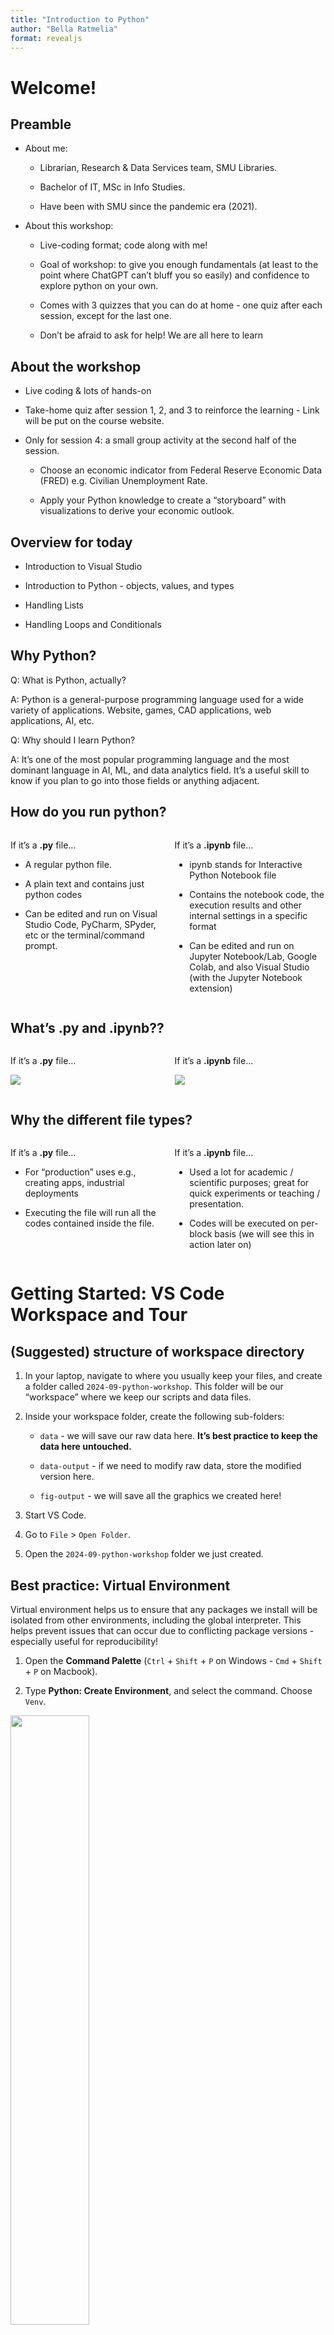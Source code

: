 ```yaml
---
title: "Introduction to Python"
author: "Bella Ratmelia"
format: revealjs
---
```


# Welcome!

## Preamble

::: incremental
-   About me:

    -   Librarian, Research & Data Services team, SMU Libraries.

    -   Bachelor of IT, MSc in Info Studies.

    -   Have been with SMU since the pandemic era (2021).

-   About this workshop:

    -   Live-coding format; code along with me!

    -   Goal of workshop: to give you enough fundamentals (at least to the point where ChatGPT can't bluff you so easily) and confidence to explore python on your own.

    -   Comes with 3 quizzes that you can do at home - one quiz after each session, except for the last one.

    -   Don't be afraid to ask for help! We are all here to learn
:::

## About the workshop

-  Live coding & lots of hands-on

-  Take-home quiz after session 1, 2, and 3 to reinforce the learning - Link will be put on the course website.

-  Only for session 4: a small group activity at the second half of the session.

    -  Choose an economic indicator from Federal Reserve Economic Data (FRED) e.g. Civilian Unemployment Rate.
    
    -  Apply your Python knowledge to create a "storyboard" with visualizations to derive your economic outlook. 


## Overview for today

-   Introduction to Visual Studio

-   Introduction to Python - objects, values, and types

-   Handling Lists

-   Handling Loops and Conditionals

## Why Python?

Q: What is Python, actually?

A: Python is a general-purpose programming language used for a wide variety of applications. Website, games, CAD applications, web applications, AI, etc.

Q: Why should I learn Python?

A: It’s one of the most popular programming language and the most dominant language in AI, ML, and data analytics field. It's a useful skill to know if you plan to go into those fields or anything adjacent.

## How do you run python?

::::: columns
::: {.column width="50%"}
If it's a **.py** file...

-   A regular python file.

-   A plain text and contains just python codes

-   Can be edited and run on Visual Studio Code, PyCharm, SPyder, etc or the terminal/command prompt.
:::

::: {.column width="50%"}
If it's a **.ipynb** file...

-   ipynb stands for Interactive Python Notebook file

-   Contains the notebook code, the execution results and other internal settings in a specific format

-   Can be edited and run on Jupyter Notebook/Lab, Google Colab, and also Visual Studio (with the Jupyter Notebook extension)
:::
:::::

## What's .py and .ipynb??

::::: columns
::: {.column width="50%"}
If it's a **.py** file...

![](images/py-script.png)
:::

::: {.column width="50%"}
If it's a **.ipynb** file...

![](images/ipynb-script.png)
:::
:::::

## Why the different file types?

::::: columns
::: {.column width="50%"}
If it's a **.py** file...

-   For "production" uses e.g., creating apps, industrial deployments

-   Executing the file will run all the codes contained inside the file.
:::

::: {.column width="50%"}
If it's a **.ipynb** file...

-   Used a lot for academic / scientific purposes; great for quick experiments or teaching / presentation.

-   Codes will be executed on per-block basis (we will see this in action later on)
:::
:::::

# Getting Started: VS Code Workspace and Tour

## (Suggested) structure of workspace directory

1.  In your laptop, navigate to where you usually keep your files, and create a folder called `2024-09-python-workshop`. This folder will be our "workspace" where we keep our scripts and data files.

2.  Inside your workspace folder, create the following sub-folders:

    -   `data` - we will save our raw data here. **It's best practice to keep the data here untouched.**

    -   `data-output` - if we need to modify raw data, store the modified version here.

    -   `fig-output` - we will save all the graphics we created here!

3.  Start VS Code.

4.  Go to `File` \> `Open Folder`.

5.  Open the `2024-09-python-workshop` folder we just created.

## Best practice: Virtual Environment {.nostretch}

::: {.callout-note appearance="simple"}
Virtual environment helps us to ensure that any packages we install will be isolated from other environments, including the global interpreter. This helps prevent issues that can occur due to conflicting package versions - especially useful for reproducibility!
:::

1.  Open the **Command Palette** (`Ctrl` + `Shift` + `P` on Windows - `Cmd` + `Shift` + `P` on Macbook).

2.  Type **Python: Create Environment**, and select the command. Choose `Venv`.

![](images/create_environment_dropdown.png){width="50%"}

3.  Select the Python interpreter that we installed in the pre-workshop activity. Give VS Code a few minutes to setup the environment.

![](images/interpreters-list.png){width="50%"}

## Create new file

1.  Open the **Command Palette** (`Ctrl` + `Shift` + `P` on Windows - `Cmd` + `Shift` + `P` on Macbook).

2.  Type **Python: New Python File**, and select the command.

3.  Rename the file to `01-intro.py`

## Some basic glossary (for your reference) {.smaller}

::::: columns
::: {.column width="50%"}

Objects

:   In Python, everything is an object. An object is a piece of data that can have attributes and methods associated with it.

Value

:   The actual data stored in a variable or object. It can be a number, string, list, or any other data type.

Variable

:   A value that has a name associated with it.

Assign

:   To give a value to a variable. This is done using the equals sign (=).
:::

::: {.column width="50%"}

Function

:   A reusable block of code that performs a specific task. Functions can take inputs (arguments) and return outputs.

Call

:   To execute or run a function. This is done by using the function name followed by parentheses.

Arguments

:   Values passed to a function when it is called. These values are used by the function to perform its task.

Options/Parameters

:   Variables defined in a function's declaration that act as placeholders for arguments. They specify what kind of data the function expects to receive.

Packages

:   Collections of related modules that extend Python's capabilities. They can be installed and imported to add new functionalities within your workspace.
:::
:::::

# Let's Code!

Hands on session - Make sure to open the `py` file we just created.

## Learning Check #1

### What is the final value of variable `position` below?

``` python
initial = "up"
position = initial
initial = "down"
```

### What is the final value of variable `country_1` below?

``` python
country_1 = "Australia"
country_2 = "New Zealand"
temp = country_1
country_1 = country_2
country_2 = temp
```

## Refresher: Quantitative Data Types

-   [**Non-Continuous Data**]{.underline}

    -   **Nominal/Categorical**: Non-ordered, non-numerical data, used to represent qualitative attribute.

        -   Example: nationality, neighborhood, employment status

    -   **Ordinal**: Ordered non-numerical data.

        -   Example: Nutri-grade ratings, frequency of exercise (daily, weekly, bi-weekly)

    -   **Discrete**: Numerical data that can only take specific value (usually integers)

        -   Example: Shoe size, clothing size

    -   **Binary**: Nominal data with only two possible outcome

        -   Example: pass/fail, yes/no, survive/not survive

------------------------------------------------------------------------

-   [**Continuous Data**]{.underline}

    -   **Interval**: Numerical data that can take any value within a range. [It does not have a "true zero".]{.underline}

        -   Example: Celsius scale. Temperature of 0 C does not represent absence of heat.

    -   **Ratio**: Numerical data that can take any value within a range. [it has a "true zero".]{.underline}

        -   Example: Annual income. annual income of 0 represents no income.

## Basic data types in Python

-   Integers (int)

    -   Whole numbers without a decimal point. Examples: 5, -3, 0

-   Floating-point numbers (float)

    -   Numbers with a decimal point. Examples: 3.14, -0.5, 2.0

-   Strings (str)

    -   Sequences of characters enclosed in quotes. Examples: "Hello", 'Python'

-   Booleans (bool)

    -   Logical values representing `True` or `False`. Examples: True, False

-   None

    -   A special type representing the absence of a value

## Learning Check #2

What is the data type of each of this variable?

``` python
a = 50  
b = "SMU Libraries"  
c = 100.5  
d = True  
e = 10 * 2.54  
f = int(5.5)  
g = 10 < 15  
h = len("The quick brown fox jumps over the lazy dog")  
```

## Python functions

-   There are many built-in function that we can use, one of the common one is `round()` which will round a float number to the nearest integer.

-   Some functions accept arguments, and we put them inside the brackets when we pass it to the function. It's like telling the function "do what you're supposed to do with this things I pass to you".

``` python
round(3.14)
```

formal definition, but often used interchangeably: - arguments = the value passed to a function - in this case, 3.14 - parameters = the variable passed to a function

-   Some functions can take more than one arguments! we've seen this with `print()` earlier

-   If you're not sure what kind of arguments are accepted, etc, use the `help()` function. This example below should tell you more about `round()` once executed

``` python
help(round)
```

## More data types

-   Lists

    -   Ordered, mutable sequences of elements. Examples: `[1, 2, 3]`, `['a', 'b', 'c']`

-   Tuples

    -   Ordered, immutable sequences of elements. Examples: `(1, 2, 3)`, `('a', 'b', 'c')`

-   Dictionaries (dict)

    -   Unordered collections of key-value pairs. Example: `{'name': 'John', 'age': 30}`

-   Sets

    -   Unordered collections of unique elements. Example: `{1, 2, 3}`

## Lists

Scenario: We want to keep track of Singapore's GDP year-over-year (YoY) growth rate from 2024 to 2018. 

-  Using a list allows us to store multiple years of data efficiently in a single variable. 

-  If we were saving each year's quarterly growth rate to separate variables, we would have dozens variables! 

-  This would make it difficult to perform calculations or analyze trends across years. 

-  A `list` will come in handy! List can store many values together in a single variable.

``` python
quarterly_gdp_growth = [-2,-5.8, 2.8, 2.6, 7.3, 1.1, 3.4]
```

## Learning Check #3

Write a code to complete the following tasks:

1. Write a code to print the growth rate for 2023 Q4 (remember, it's the 5th item but index 4)

``` python
print(quarterly_gdp_growth[4])
```

2. Write a code to print the growth rates for the first three quarters of 2023

``` python
print(quarterly_gdp_growth[0:3])
```

3. Add a projected growth rate of 3.3 and 3.6 the next two quarters at the end of the list

``` python
# method 1 using insert
quarterly_gdp_growth.insert(len(quarterly_gdp_growth), 3.3)

# method 2 using append
quarterly_gdp_growth.append(3.6)

print(quarterly_gdp_growth)
```

## Loops

Scenario: We have Singapore's Quarterly GDP growth rates from 2023 Q1 to 2024 Q2.

-  We want to process this data efficiently and present it in a readable format - this is where a `For` Loop comes in handy!

-  Loop is useful for repetitive tasks. It also helps to keep your code succinct and easier to debug if there's an error

```python
for number in range(1, 7):  # 1 to 6, representing 6 quarters
    print("Quarter", number)
```

-  The above code is much shorter than typing `print` 6 times!

## Using list with For loop

Here is how you can use list in a For loop:

```python
for growth in quarterly_gdp_growth: # <1>
    print(f"Quarterly GDP growth: {growth}%") #<2>
```

Anatomy of loops explained using the example above:

1.  `growth` is the loop variable, representing the value that changes with each iteration of the loop. You can think of it as the "current item" being processed. Meanwhile, `quarterly_gdp_growth` is the collection that the loop iterates over.

2.  `print(f"Quarterly GDP growth: {growth}%")` is the body of the loop, specifying the action to take for each item in the collection.

::: {.callout-note appearance="simple"}

### Key things

- The first line of the for loop must end with a colon, and the body must be indented.

- Indentation is always meaningful in Python. (the common convention is to indent with 4 spaces or tabs)

:::



## Conditionals (If-Else)

-  Conditionals or If-Else statements are used to control whether or not a block of code is executed.

-  The structure is similar to a For Loop:

    - First line opens with if and ends with a colon

    - Body containing one or more statements is indented

```python
if growth > 10:
    print("Strong economic growth!")
```

## Conditionals - Order does matter!
Assuming variable `growth` has the value of 10, the conditionals below will give us the wrong result.

```python
growth = 10
if growth > 0:
    print(f"{growth}% is a moderate growth")
elif growth > 5:  # This will never be reached for growth > 1
    print(f"{growth}% is a strong growth")
else:
    print(f"{growth}% is a negative growth")
```
This ordering would give the correct result:
```python
if growth > 5:
    print(f"{growth}% is strong growth")
elif growth > 0:
    print(f"{growth}% is moderate growth")
else:
    print(f"{growth}% is negative growth")
```

## Learning Check #4

Write a script that identifies the highest and lowest growth quarters (5 mins)

``` python
# get the value of the highest and the lowest with max and min
highest_growth = max(quarterly_gdp_growth)
lowest_growth = min(quarterly_gdp_growth)

```

## Even more data types

We will explore these in the upcoming sessions!

-   DateTime

-   NumPy’s Arrays

-   Panda’s DataFrame & Time series DataFrame

# End of Session 1!

We have covered: variables, data types, list, loop, and conditional